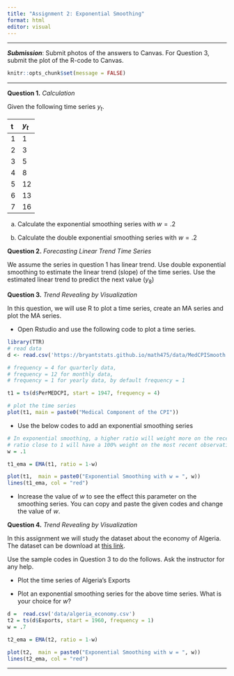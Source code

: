 ```yaml
---
title: "Assignment 2: Exponential Smoothing"
format: html
editor: visual
---
```


------------------------------------------------------------------------

***Submission***: Submit photos of the answers to Canvas. For Question 3, submit the plot of the R-code to Canvas.

```r
knitr::opts_chunk$set(message = FALSE)
```

------------------------------------------------------------------------

**Question 1.** *Calculation*

Given the following time series $y_t$.

| t   | $y_t$ |
|:----|:------|
| 1   | 1     |
| 2   | 3     |
| 3   | 5     |
| 4   | 8     |
| 5   | 12    |
| 6   | 13    |
| 7   | 16    |

a.  Calculate the exponential smoothing series with $w = .2$

b.  Calculate the double exponential smoothing series with $w = .2$

**Question 2.** *Forecasting Linear Trend Time Series*

We assume the series in question 1 has linear trend. Use double exponential smoothing to estimate the linear trend (slope) of the time series. Use the estimated linear trend to predict the next value ($y_8$)

**Question 3.** *Trend Revealing by Visualization*

In this question, we will use R to plot a time series, create an MA series and plot the MA series.

-   Open Rstudio and use the following code to plot a time series.

```r
library(TTR)
# read data
d <- read.csv('https://bryantstats.github.io/math475/data/MedCPISmooth.csv')

# frequency = 4 for quarterly data, 
# frequency = 12 for monthly data, 
# frequency = 1 for yearly data, by default frequency = 1

t1 = ts(d$PerMEDCPI, start = 1947, frequency = 4)

# plot the time series
plot(t1, main = paste0("Medical Component of the CPI"))
```

-   Use the below codes to add an exponential smoothing series

```r
# In exponential smoothing, a higher ratio will weight more on the recent observation, 
# ratio close to 1 will have a 100% weight on the most recent observation
w = .1

t1_ema = EMA(t1, ratio = 1-w)

plot(t1,  main = paste0("Exponential Smoothing with w = ", w))
lines(t1_ema, col = "red")
```

-   Increase the value of $w$ to see the effect this parameter on the smoothing series. You can copy and paste the given codes and change the value of $w$.

**Question 4.** *Trend Revealing by Visualization*

In this assignment we will study the dataset about the economy of Algeria. The dataset can be download at [this link](data/algeria_economy.csv).

Use the sample codes in Question 3 to do the follows. Ask the instructor for any help.

-   Plot the time series of Algeria's Exports

-   Plot an exponential smoothing series for the above time series. What is your choice for $w$?

```r

d =  read.csv('data/algeria_economy.csv')
t2 = ts(d$Exports, start = 1960, frequency = 1)
w = .7

t2_ema = EMA(t2, ratio = 1-w)

plot(t2,  main = paste0("Exponential Smoothing with w = ", w))
lines(t2_ema, col = "red")
```

------------------------------------------------------------------------
